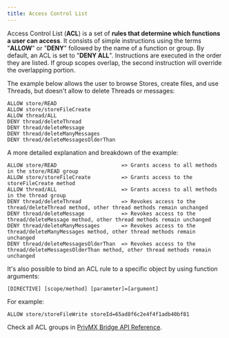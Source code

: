 ```yaml
---
title: Access Control List
---
```

Access Control List (**ACL**) is a set of **rules that determine which functions a user can access**.
It consists of simple instructions using the terms "**ALLOW**" or "**DENY**" followed by the name of a function or group.
By default, an ACL is set to "**DENY ALL**". Instructions are executed in the order they are listed.
If group scopes overlap, the second instruction will override the overlapping portion.

The example below allows the user to browse Stores, create files, and use Threads, but doesn't allow to delete Threads or messages:

```
ALLOW store/READ
ALLOW store/storeFileCreate
ALLOW thread/ALL
DENY thread/deleteThread
DENY thread/deleteMessage
DENY thread/deleteManyMessages
DENY thread/deleteMessagesOlderThan
```

A more detailed explanation and breakdown of the example:
```
ALLOW store/READ                     => Grants access to all methods in the store/READ group
ALLOW store/storeFileCreate          => Grants access to the storeFileCreate method
ALLOW thread/ALL                     => Grants access to all methods in the thread group
DENY thread/deleteThread             => Revokes access to the thread/deleteThread method, other thread methods remain unchanged
DENY thread/deleteMessage            => Revokes access to the thread/deleteMessage method, other thread methods remain unchanged
DENY thread/deleteManyMessages       => Revokes access to the thread/deleteManyMessages method, other thread methods remain unchanged
DENY thread/deleteMessagesOlderThan  => Revokes access to the thread/deleteMessagesOlderThan method, other thread methods remain unchanged
```

It's also possible to bind an ACL rule to a specific object by using function arguments:

```
[DIRECTIVE] [scope/method] [parameter]=[argument]
```

For example:
```
ALLOW store/storeFileWrite storeId=65ad8f6c2e4f4f1adb40bf81
```

Check all ACL groups in [PrivMX Bridge API Reference](https://bridge.privmx.dev/#acl-groups-and-functions).
